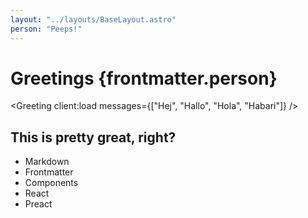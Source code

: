 ```yaml
---
layout: "../layouts/BaseLayout.astro"
person: "Peeps!"
---
```



# Greetings {frontmatter.person}

<Greeting client:load messages={["Hej", "Hallo", "Hola", "Habari"]} />

<HelloReact client:load name="Ali" age={41} />

<SimpleMachine client:load />

## This is pretty great, right?

- Markdown
- Frontmatter
- Components
- React
- Preact
